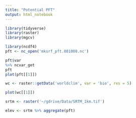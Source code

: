 ```yaml
---
title: "Potential PFT"
output: html_notebook
---
```


```r
library(tidyverse)
library(raster)
library(mgcv)
```


```r
library(ncdf4)
pft <- nc_open('mksrf_pft.081008.nc')

pft$var
%>% ncvar_get
pft
plot(pft[[1]])
```

```r
wc <- raster::getData('worldclim', var = 'bio', res = 5)

plot(wc[[1]])
```

```r
srtm <- raster('~/gdrive/Data/SRTM_1km.tif')

elev <- srtm %>% aggregate(pft)
```

